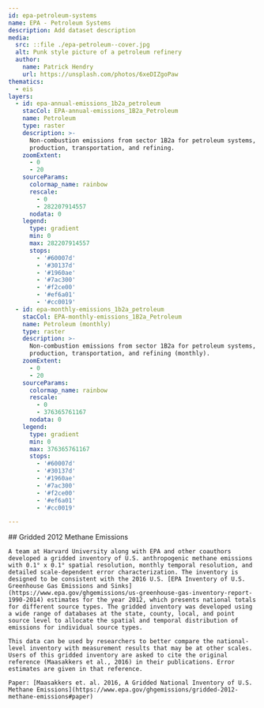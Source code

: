 ```yaml
---
id: epa-petroleum-systems
name: EPA - Petroleum Systems
description: Add dataset description
media:
  src: ::file ./epa-petroleum--cover.jpg
  alt: Punk style picture of a petroleum refinery
  author:
    name: Patrick Hendry
    url: https://unsplash.com/photos/6xeDIZgoPaw
thematics:
  - eis
layers:
  - id: epa-annual-emissions_1b2a_petroleum
    stacCol: EPA-annual-emissions_1B2a_Petroleum
    name: Petroleum
    type: raster
    description: >-
      Non-combustion emissions from sector 1B2a for petroleum systems, including
      production, transportation, and refining.
    zoomExtent:
      - 0
      - 20
    sourceParams:
      colormap_name: rainbow
      rescale:
        - 0
        - 282207914557
      nodata: 0
    legend:
      type: gradient
      min: 0
      max: 282207914557
      stops:
        - '#60007d'
        - '#30137d'
        - '#1960ae'
        - '#7ac300'
        - '#f2ce00'
        - '#ef6a01'
        - '#cc0019'
  - id: epa-monthly-emissions_1b2a_petroleum
    stacCol: EPA-monthly-emissions_1B2a_Petroleum
    name: Petroleum (monthly)
    type: raster
    description: >-
      Non-combustion emissions from sector 1B2a for petroleum systems, including
      production, transportation, and refining (monthly).
    zoomExtent:
      - 0
      - 20
    sourceParams:
      colormap_name: rainbow
      rescale:
        - 0
        - 376365761167
      nodata: 0
    legend:
      type: gradient
      min: 0
      max: 376365761167
      stops:
        - '#60007d'
        - '#30137d'
        - '#1960ae'
        - '#7ac300'
        - '#f2ce00'
        - '#ef6a01'
        - '#cc0019'

---
```


<Block>
  <Prose>
    ## Gridded 2012 Methane Emissions

    A team at Harvard University along with EPA and other coauthors developed a gridded inventory of U.S. anthropogenic methane emissions with 0.1° x 0.1° spatial resolution, monthly temporal resolution, and detailed scale-dependent error characterization. The inventory is designed to be consistent with the 2016 U.S. [EPA Inventory of U.S. Greenhouse Gas Emissions and Sinks](https://www.epa.gov/ghgemissions/us-greenhouse-gas-inventory-report-1990-2014) estimates for the year 2012, which presents national totals for different source types. The gridded inventory was developed using a wide range of databases at the state, county, local, and point source level to allocate the spatial and temporal distribution of emissions for individual source types.

    This data can be used by researchers to better compare the national-level inventory with measurement results that may be at other scales. Users of this gridded inventory are asked to cite the original reference (Maasakkers et al., 2016) in their publications. Error estimates are given in that reference.

    Paper: [Maasakkers et. al. 2016, A Gridded National Inventory of U.S. Methane Emissions](https://www.epa.gov/ghgemissions/gridded-2012-methane-emissions#paper)

  </Prose>
</Block>
